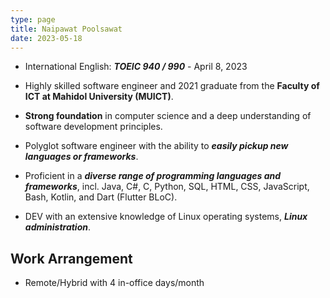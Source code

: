 ```yaml
---
type: page
title: Naipawat Poolsawat
date: 2023-05-18
---
```

- International English: ***TOEIC 940 / 990*** - April 8, 2023

- Highly skilled software engineer and 2021 graduate from the **Faculty of ICT at Mahidol University (MUICT)**.
- **Strong foundation** in computer science and a deep understanding of software development principles.
- Polyglot software engineer with the ability to ***easily pickup new languages or frameworks***.
- Proficient in a ***diverse range of programming languages and frameworks***, incl. Java, C#, C, Python, SQL, HTML, CSS, JavaScript, Bash, Kotlin, and Dart (Flutter BLoC).
- DEV with an extensive knowledge of Linux operating systems, ***Linux administration***.

Work Arrangement
---
- Remote/Hybrid with 4 in-office days/month


